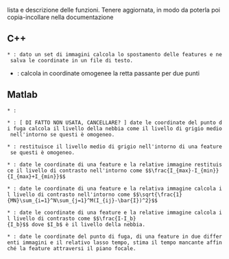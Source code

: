 lista e descrizione delle funzioni. Tenere aggiornata, in modo da poterla poi copia-incollare nella documentazione

==C++==

 * {{{FindFeatures}}}: dato un set di immagini calcola lo spostamento delle features e ne salva le coordinate in un file di testo.

* {{{iaasJoiningLine}}}: calcola in coordinate omogenee la retta passante per due punti

==Matlab==

 * {{{iaas}}}:

 * {{{fogLevel}}}: [ DI FATTO NON USATA, CANCELLARE? ] date le coordinate del punto di fuga calcola il livello della nebbia come il livello di grigio medio nell'intorno se questi è omogeneo.

 * {{{zoneHom}}}: restituisce il livello medio di grigio nell'intorno di una feature se questi è omogeneo.

 * {{{MichelsonContrast}}}: date le coordinate di una feature e la relative immagine restituisce il livello di contrasto nell'intorno come $$\frac{I_{max}-I_{min}}{I_{max}+I_{min}}$$

 * {{{rsmContrast}}}: date le coordinate di una feature e la relativa immagine calcola il livello di contrasto nell'intorno come $$\sqrt{\frac{1}{MN}\sum_{i=1}^N\sum_{j=1}^M(I_{ij}-\bar{I})^2}$$

 * {{{WeberContrast}}}: date le coordinate di una feature e la relative immagine calcola il livello di contrasto come $$\frac{I-I_b}{I_b}$$ dove $I_b$ è il livello della nebbia.

 * {{{timeImpact}}}: date le coordinate del punto di fuga, di una feature in due differenti immagini e il relativo lasso tempo, stima il tempo mancante affinché la feature attraversi il piano focale.